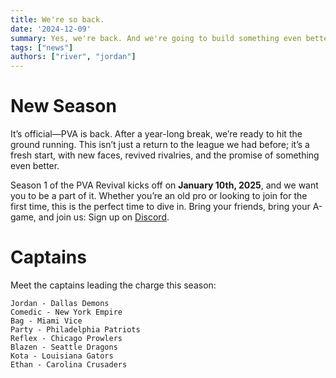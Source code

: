 ```yaml
---
title: We're so back.
date: '2024-12-09'
summary: Yes, we're back. And we're going to build something even better than before, let's talk about it.
tags: ["news"]
authors: ["river", "jordan"]
---
```


# New Season
It’s official—PVA is back. After a year-long break, we’re ready to hit the ground running. This isn’t just a return to the league we had before; it’s a fresh start, with new faces, revived rivalries, and the promise of something even better.

Season 1 of the PVA Revival kicks off on __January 10th, 2025__, and we want you to be a part of it. Whether you’re an old pro or looking to join for the first time, this is the perfect time to dive in. Bring your friends, bring your A-game, and join us: Sign up on [Discord](https://discord.gg/MmGPbxgqjj).

# Captains
Meet the captains leading the charge this season:

    Jordan - Dallas Demons
    Comedic - New York Empire
    Bag - Miami Vice
    Party - Philadelphia Patriots
    Reflex - Chicago Prowlers
    Blazen - Seattle Dragons
    Kota - Louisiana Gators
    Ethan - Carolina Crusaders
